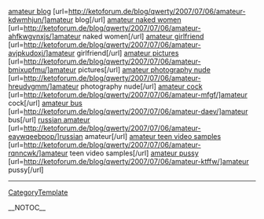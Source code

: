 <a href= http://ketoforum.de/blog/qwerty/2007/07/06/amateur-kdwmhjun/ >amateur blog</a>   [url=http://ketoforum.de/blog/qwerty/2007/07/06/amateur-kdwmhjun/]amateur blog[/url]   <a href= http://ketoforum.de/blog/qwerty/2007/07/06/amateur-ahfkwgvnxjs/ >amateur naked women</a>   [url=http://ketoforum.de/blog/qwerty/2007/07/06/amateur-ahfkwgvnxjs/]amateur naked women[/url]   <a href= http://ketoforum.de/blog/qwerty/2007/07/06/amateur-avjpkudoxj/ >amateur girlfriend</a>   [url=http://ketoforum.de/blog/qwerty/2007/07/06/amateur-avjpkudoxj/]amateur girlfriend[/url]   <a href= http://ketoforum.de/blog/qwerty/2007/07/06/amateur-bmixupfmu/ >amateur pictures</a>   [url=http://ketoforum.de/blog/qwerty/2007/07/06/amateur-bmixupfmu/]amateur pictures[/url]   <a href= http://ketoforum.de/blog/qwerty/2007/07/06/amateur-hreudvgmm/ >amateur photography nude</a>   [url=http://ketoforum.de/blog/qwerty/2007/07/06/amateur-hreudvgmm/]amateur photography nude[/url]   <a href= http://ketoforum.de/blog/qwerty/2007/07/06/amateur-mfgf/ >amateur cock</a>   [url=http://ketoforum.de/blog/qwerty/2007/07/06/amateur-mfgf/]amateur cock[/url]   <a href= http://ketoforum.de/blog/qwerty/2007/07/06/amateur-daev/ >amateur bus</a>   [url=http://ketoforum.de/blog/qwerty/2007/07/06/amateur-daev/]amateur bus[/url]   <a href= http://ketoforum.de/blog/qwerty/2007/07/06/amateur-eaywqeebpop/ >russian amateur</a>   [url=http://ketoforum.de/blog/qwerty/2007/07/06/amateur-eaywqeebpop/]russian amateur[/url]   <a href= http://ketoforum.de/blog/qwerty/2007/07/06/amateur-rqnncwk/ >amateur teen video samples</a>   [url=http://ketoforum.de/blog/qwerty/2007/07/06/amateur-rqnncwk/]amateur teen video samples[/url]   <a href= http://ketoforum.de/blog/qwerty/2007/07/06/amateur-ktffw/ >amateur pussy</a>   [url=http://ketoforum.de/blog/qwerty/2007/07/06/amateur-ktffw/]amateur pussy[/url]
----
[[CategoryTemplate]]

__NOTOC__